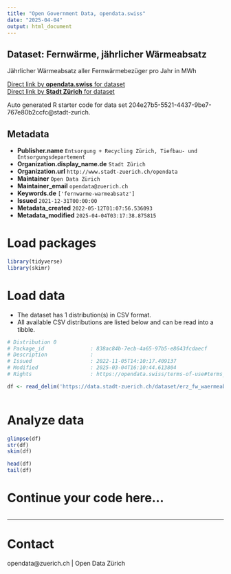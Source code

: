 ```yaml
---
title: "Open Government Data, opendata.swiss"
date: "2025-04-04"
output: html_document
---
```


## Dataset: Fernwärme, jährlicher Wärmeabsatz


Jährlicher Wärmeabsatz aller Fernwärmebezüger pro Jahr in MWh


[Direct link by **opendata.swiss** for dataset](https://opendata.swiss/de/dataset/fernwarme-jahrlicher-warmeabsatz)<br>
[Direct link by **Stadt Zürich** for dataset](https://data.stadt-zuerich.ch/dataset/erz_fw_waermeabsatz)

Auto generated R starter code for data set 204e27b5-5521-4437-9be7-767e80b2ccfc@stadt-zurich.

## Metadata

- **Publisher.name** `Entsorgung + Recycling Zürich, Tiefbau- und Entsorgungsdepartement`
- **Organization.display_name.de** `Stadt Zürich`
- **Organization.url** `http://www.stadt-zuerich.ch/opendata`
- **Maintainer** `Open Data Zürich`
- **Maintainer_email** `opendata@zuerich.ch`
- **Keywords.de** `['fernwarme-warmeabsatz']`
- **Issued** `2021-12-31T00:00:00`
- **Metadata_created** `2022-05-12T01:07:56.536093`
- **Metadata_modified** `2025-04-04T03:17:38.875815`


# Load packages

```r

library(tidyverse)
library(skimr)

```

# Load data

-   The dataset has 1 distribution(s) in CSV format.
-   All available CSV distributions are listed below and can be read into a tibble.

```r

# Distribution 0
# Package_id               : 838ac84b-7ecb-4a65-97b5-e8643fcdaecf
# Description              : 
# Issued                   : 2022-11-05T14:10:17.409137
# Modified                 : 2025-03-04T16:10:44.613804
# Rights                   : https://opendata.swiss/terms-of-use#terms_open

df <- read_delim('https://data.stadt-zuerich.ch/dataset/erz_fw_waermeabsatz/download/fw_waermeabsatz.csv')



```

# Analyze data

```r

glimpse(df)
str(df)
skim(df)

head(df)
tail(df)

```

# Continue your code here...

```r

```

------------------------------------------------------------------------

# Contact

opendata@zuerich.ch | Open Data Zürich
